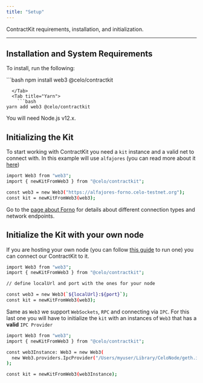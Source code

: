 ```yaml
---
title: "Setup"
---
```


ContractKit requirements, installation, and initialization.

---

## Installation and System Requirements[](#installation-and-system-requirements "Direct link to heading")

To install, run the following:

<Tabs>
  <Tab title="npm">
    ```bash
npm install web3 @celo/contractkit

````
  </Tab>
  <Tab title="Yarn">
    ```bash
yarn add web3 @celo/contractkit

````

  </Tab>
</Tabs>

You will need Node.js v12.x.

## Initializing the Kit[](#initializing-the-kit "Direct link to heading")

To start working with ContractKit you need a `kit` instance and a valid net to connect with. In this example will use `alfajores` (you can read more about it [here](/network))

```bash
import Web3 from "web3";
import { newKitFromWeb3 } from "@celo/contractkit";

const web3 = new Web3("https://alfajores-forno.celo-testnet.org");
const kit = newKitFromWeb3(web3);

```

Go to the [page about Forno](/network/node/forno) for details about different connection types and network endpoints.

## Initialize the Kit with your own node[](#initialize-the-kit-with-your-own-node "Direct link to heading")

If you are hosting your own node (you can follow [this guide](/network/node/run-mainnet) to run one) you can connect our ContractKit to it.

```bash
import Web3 from "web3";
import { newKitFromWeb3 } from "@celo/contractkit";

// define localUrl and port with the ones for your node

const web3 = new Web3(`${localUrl}:${port}`);
const kit = newKitFromWeb3(web3);

```

Same as `Web3` we support `WebSockets`, `RPC` and connecting via `IPC`. For this last one you will have to initialize the `kit` with an instances of `Web3` that has a **valid** `IPC Provider`

```bash
import Web3 from "web3";
import { newKitFromWeb3 } from "@celo/contractkit";

const web3Instance: Web3 = new Web3(
  new Web3.providers.IpcProvider("/Users/myuser/Library/CeloNode/geth.ipc", net)
);

const kit = newKitFromWeb3(web3Instance);

```
